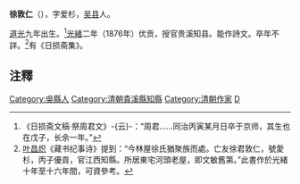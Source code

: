 '''徐敦仁'''（{{bd|1629年||？}}），字爱杉，[[吴县|吴县]]人。

[[道光|道光]]九年出生。<ref>《日损斋文稿·祭周君文》-{云}-：“周君……同治丙寅某月日卒于京师，其生也在戊子，长余一年。”</ref>[[光緒|光緒]]二年（1876年）优贡，授官贵溪知县。能作詩文。卒年不詳。<ref>[[叶昌炽|叶昌炽]]《藏书纪事诗》提到：“今林屋徐氏猶聚族而處。亡友徐君敦仁，號愛杉，丙子優貢，官江西知縣。所居東宅河頭老屋，即文敏舊第。”此書作於光緒十年至十六年間，可資參考。</ref>有《日损斋集》。

==注釋==
{{reflist}}

{{DEFAULTSORT:Xu dunren}}
[[Category:吳縣人|Category:吳縣人]]
[[Category:清朝貴溪縣知縣|Category:清朝貴溪縣知縣]]
[[Category:清朝作家|Category:清朝作家]]
[[Category:徐姓|D]]
{{清朝人物小作品}}